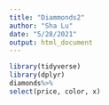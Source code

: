 ```yaml
---
title: "Diammonds2"
author: "Sha Lu"
date: "5/28/2021"
output: html_document
---
```

```r

library(tidyverse)
library(dplyr)
diamonds%>%
select(price, color, x)
```


